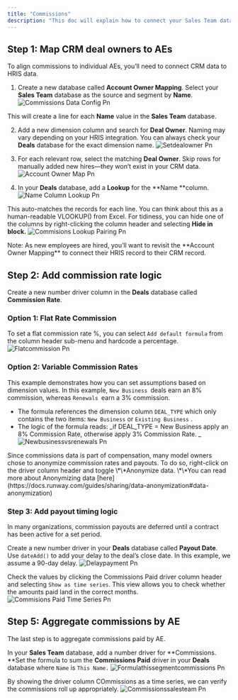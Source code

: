 ```yaml
---
title: "Commissions"
description: "This doc will explain how to connect your Sales Team database to a Deals database sourced from your CRM (e.g., Salesforce or Hubspot), and build commission logic."
---
```


## Step 1: Map CRM deal owners to AEs

To align commissions to individual AEs, you’ll need to connect CRM data to HRIS data.

1. Create a new database called **Account Owner Mapping**. Select your **Sales Team** database as the source and segment by **Name**.
![Commissions Data Config Pn](/images/commissions/Commissions-data-config.png)

This will create a line for each **Name** value in the **Sales Team** database.

2. Add a new dimension column and search for **Deal Owner**. Naming may vary depending on your HRIS integration. You can always check your **Deals** database for the exact dimension name.
![Setdealowner Pn](/images/commissions/setdealowner.png)

3. For each relevant row, select the matching **Deal Owner**. Skip rows for manually added new hires—they won’t exist in your CRM data.
![Account Owner Map Pn](/images/commissions/Account-owner-map.png)

4. In your **Deals** database, add a **Lookup** for the \*\*Name \*\*column.
![Name Column Lookup Pn](/images/commissions/name-column-lookup.png)

This auto-matches the records for each line. You can think about this as a human-readable VLOOKUP() from Excel. For tidiness, you can hide one of the columns by right-clicking the column header and selecting **Hide in block.**
![Commisions Lookup Pairing Pn](/images/commissions/commisions-lookup-pairing.png)

<Info>
  Note: As new employees are hired, you’ll want to revisit the **Account Owner Mapping** to connect their HRIS record to their CRM record.
</Info>

## Step 2: Add commission rate logic

Create a new number driver column in the **Deals** database called **Commission Rate**.

### **Option 1: Flat Rate Commission**

To set a flat commission rate %, you can select `Add default formula` from the column header sub-menu and hardcode a percentage.
![Flatcommission Pn](/images/commissions/flatcommission.png)

### **Option 2: Variable Commission Rates**

This example demonstrates how you can set assumptions based on dimension values. In this example, `New Business `deals earn an 8% commission, whereas `Renewals `earn a 3% commission.

- The formula references the dimension column `DEAL_TYPE` which only contains the two items: `New Business` or `Existing Business` .
- The logic of the formula reads: \_if DEAL_TYPE = New Business apply an 8% Commission Rate, otherwise apply 3% Commission Rate. \_
![Newbusinessvsrenewals Pn](/images/commissions/Newbusinessvsrenewals.png)

<Tip>
  Since commissions data is part of compensation, many model owners chose to anonymize commission rates and payouts. To do so, right-click on the driver column header and toggle \*\*Anonymize data. \*\*You can read more about Anonymizing data [here](https://docs.runway.com/guides/sharing/data-anonymization#data-anonymization)
</Tip>

### **Step 3: Add payout timing logic**

In many organizations, commission payouts are deferred until a contract has been active for a set period.

Create a new number driver in your **Deals** database called **Payout Date**. Use `dateAdd()` to add your delay to the deal’s close date. In this example, we assume a 90-day delay.
![Delaypayment Pn](/images/commissions/Delaypayment.png)

Check the values by clicking the Commissions Paid driver column header and selecting `Show as time series`. This view allows you to check whether the amounts paid land in the correct months.
![Commisions Paid Time Series Pn](/images/commissions/commisions-paid-time-series.png)

## Step 5: Aggregate commissions by AE

The last step is to aggregate commissions paid by AE. 

In your **Sales Team** database, add a number driver for **Commissions. **Set the formula to sum the **Commissions Paid** driver in your **Deals** database where `Name` is `This Name.`
![Formulathissegmentcommissions Pn](/images/commissions/formulathissegmentcommissions.png)

By showing the driver column COmmissions as a time series, we can verify the commissions roll up appropriately. 
![Commissionssalesteam Pn](/images/commissions/commissionssalesteam.png)